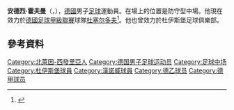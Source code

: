 {{Otheruses|other=名为安德烈·霍夫曼的其他人物|安德烈·霍夫曼}}
{{noteTA
|G1=Football
|G2=德甲
|1=zh-cn:霍夫曼;zh-hk:荷夫曼;zh-tw:霍夫曼;
|2=zh-cn:安德烈;zh-hk:安德里;zh-tw:安德烈;
}}

{{Infobox football biography
| name           = 安德烈·霍夫曼<br>André Hoffmann
| image          = Hoffmann, André H96 13-14.JPG
| caption        = Hoffmann playing for Hannover 96 in 2013
| fullname       = André Hoffmann
| birth_date     = {{birth date and age|1993|02|28|df=y}}
| birth_place    = [[德國|德國]][[埃森|埃森]]
| height         = {{height|m=1.90}}
| position       = 防守型中場
| currentclub    = [[福尔图娜杜塞尔多夫|杜塞尔多夫]]
| clubnumber     = 3
| youthyears1    = 
| youthclubs1    = SuS Haarzopf
| youthyears2    = 2000–2002
| youthclubs2    = Phönix Essen
| youthyears3    = 2002–2011
| youthclubs3    = [[MSV杜伊斯堡|杜伊斯堡]]
| years1         = 2011
| clubs1         = MSV Duisburg II
| caps1          = 1
| goals1         = 0
| years2         = 2011–2013
| clubs2         = [[MSV杜伊斯堡|杜伊斯堡]]
| caps2          = 37
| goals2         = 1
| years3         = 2013–2017
| clubs3         = [[漢諾威96足球俱樂部|漢諾威]]
| caps3          = 47
| goals3         = 2
| years4         = 2015
| clubs4         = Hannover 96 II
| caps4          = 9
| goals4         = 0
| years5         = 2017
| clubs5         = → [[福尔图娜杜塞尔多夫|杜塞尔多夫]] (loan)
| caps5          = 6
| goals5         = 1
| years6         = 2017–
| clubs6         = [[福尔图娜杜塞尔多夫|杜塞尔多夫]]
| caps6          = 58
| goals6         = 3
| nationalyears1 = 2008–2009
| nationalteam1  = 德國U16
| nationalcaps1  = 5
| nationalgoals1 = 1
| nationalyears2 = 2009–2010
| nationalteam2  = 德國U17
| nationalcaps2  = 12
| nationalgoals2 = 2
| nationalyears3 = 2010–2011
| nationalteam3  = 德國U18
| nationalcaps3  = 7
| nationalgoals3 = 0
| nationalyears4 = 2011–2012
| nationalteam4  = 德國U19
| nationalcaps4  = 7
| nationalgoals4 = 0
| nationalyears5 = 2012
| nationalteam5  = 德國U20
| nationalcaps5  = 2
| nationalgoals5 = 0
| nationalyears6 = 2013
| nationalteam6  = [[德國21歲以下國家足球隊|德國U21]]
| nationalcaps6  = 4
| nationalgoals6 = 0
| club-update = 00:29, 6 June 2020 (UTC)
| ntupdate    = 
}}
'''安德烈·霍夫曼'''（{{lang-de|André Hoffmann}}，{{bd|1993年|2月28日}}），[[德國|德國]]男子[[足球|足球]]運動員。在場上的位置是防守型中場。他現在效力於[[德國足球甲級聯賽|德國足球甲級聯賽]]球隊[[福尔图娜杜塞尔多夫|杜塞尔多夫]]<ref>{{cite web | url = http://www.msv-duisburg.de/main.asp?reiter=aktuelles_p&mode=aktuell&aid=4682 | title = Danke für zehn tolle Jahre: Andre Hoffmann wechselt zu Hannover 96 | language = de | publisher = msv-duisburg.de | date = 3 January 2013 | accessdate = 6 April 2013 | archive-date = 2016-03-04 | archive-url = https://web.archive.org/web/20160304052041/http://www.msv-duisburg.de/main.asp?reiter=aktuelles_p&mode=aktuell&aid=4682 | dead-url = no }}</ref>。他也曾效力於杜伊斯堡足球俱樂部。

== 參考資料 ==
{{Reflist}}

{{杜塞爾多夫球員名單}}
{{弗里茨·瓦尔特奖U19}}

{{Authority control}}
{{DEFAULTSORT:Hoffmann, Andre}}
[[Category:北萊因-西發里亞人|Category:北萊因-西發里亞人]]
[[Category:德国男子足球运动员|Category:德国男子足球运动员]]
[[Category:足球中场|Category:足球中场]]
[[Category:杜伊斯堡球員|Category:杜伊斯堡球員]]
[[Category:漢諾威球員|Category:漢諾威球員]]
[[Category:德乙球员|Category:德乙球员]]
[[Category:德甲球员|Category:德甲球员]]